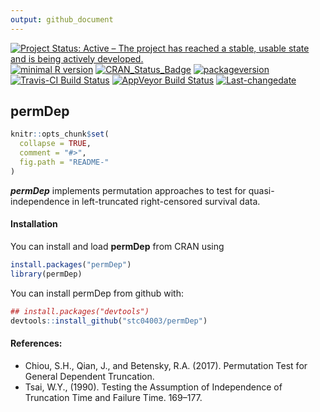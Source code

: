```yaml
---
output: github_document
---
```


[![Project Status: Active – The project has reached a stable, usable state and is being actively developed.](http://www.repostatus.org/badges/latest/active.svg)](http://www.repostatus.org/#active)
[![minimal R version](https://img.shields.io/badge/R%3E%3D-3.4.0-6666ff.svg)](https://cran.r-project.org/)
[![CRAN_Status_Badge](http://www.r-pkg.org/badges/version/permDep)](https://cran.r-project.org/package=permDep)
[![packageversion](https://img.shields.io/badge/Package%20version-1.0.3-orange.svg?style=flat-square)](commits/master)
[![Travis-CI Build Status](https://travis-ci.org/stc04003/permDep.svg?branch=master)](https://travis-ci.org/stc04003/permDep)
[![AppVeyor Build Status](https://ci.appveyor.com/api/projects/status/github/stc04003/permDep?branch=master&svg=true)](https://ci.appveyor.com/project/stc04003/permDep)
[![Last-changedate](https://img.shields.io/badge/last%20change-`r gsub('-', '--', Sys.Date())`-yellowgreen.svg)](/commits/master)
 
## **permDep**

<!-- README.md is generated from README.Rmd. Please edit that file -->

```r
knitr::opts_chunk$set(
  collapse = TRUE,
  comment = "#>",
  fig.path = "README-"
)
```

***permDep*** implements permutation approaches to test for quasi-independence in left-truncated right-censored survival data.

#### Installation

You can install and load **permDep** from CRAN using

```r
install.packages("permDep")
library(permDep)
```

You can install permDep from github with:

```r
## install.packages("devtools")
devtools::install_github("stc04003/permDep")
```


#### References:
* Chiou, S.H., Qian, J., and Betensky, R.A. (2017). Permutation Test for General Dependent Truncation. \emph{Techreport}
* Tsai, W.Y., (1990). Testing the Assumption of Independence of Truncation Time and Failure Time. \emph{Biometrika} \bold{77} 169--177.
